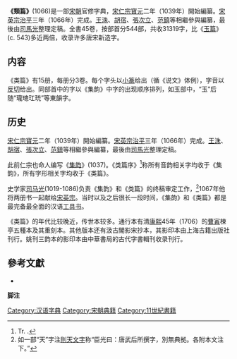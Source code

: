 {{Chinese
|title=類篇
|t=類篇
|s=类篇
|kanji=類篇
|hiragana=るいへん
|revhep=Ruihen
|mr=Ryup'yŏn
|hangul=類篇
|hanja=류편
|p=Lèipiān
|w=Lei-p'ien
|j=Leoi<sup>6</sup>pin<sup>1</sup>
|poj=Luiphiⁿ
|mc=Lwijphjien 
|oc-bs=[R]u[t]-spʰen
}}
'''《類篇》'''(1066)是一部[[宋朝|宋朝]]官修字典，[[宋仁宗|宋仁宗]][[寶元|寶元]]二年（1039年）開始編纂。[[宋英宗|宋英宗]][[治平|治平]]三年（1066年）完成。[[王洙_(北宋)|王洙]]、[[胡宿|胡宿]]、[[張次立|張次立]]、[[范鎮_(文學家)|范鎮]]等相繼參與編纂，最後由[[司馬光|司馬光]]整理定稿。全書45卷，按部首分544部，共收31319字，比《[[玉篇|玉篇]]》(c. 543)多近两倍，收录许多唐宋新造字。

==内容==

《类篇》有15册，每册分3卷。{{r|Yip2000_19}}每个字头以[[小篆|小篆]]给出（循《说文》体例），字音以[[反切|反切]]给出。同部首中的字以《集韵》中字的出现顺序排列，如玉部中，“玉”后随“瓏璁玒珫”等東韻字。

==历史==
[[宋仁宗|宋仁宗]][[寶元|寶元]]二年（1039年）開始編纂。[[宋英宗|宋英宗]][[治平|治平]]三年（1066年）完成。[[王洙_(北宋)|王洙]]、[[胡宿|胡宿]]、[[張次立|張次立]]、[[范鎮_(文學家)|范鎮]]等相繼參與編纂，最後由[[司馬光|司馬光]]整理定稿。

此前仁宗也命人编写《[[集韵|集韵]]》(1037)。《类篇序》<ref>Tr. {{harvnb|Yong|Peng|2008|loc=[https://books.google.ca/books?id=NYFBtTUZFxEC&pg=PA190 p. 190]}}.</ref>称所有音韵相关字均收于《集韵》，所有字形相关字均收于《类篇》。

史学家[[司马光|司马光]](1019-1086)负责《集韵》和《类篇》的终稿审定工作，<ref>如一部“天”字注[[則天文字|則天文字]]称“臣光曰：唐武后所撰字，別無典拠。各附本文注下。”</ref>1067年他将两册书一起献给[[宋英宗|宋英宗]]。当时以及之后很长一段时间，《集韵》和《类篇》都是最完备最全面的汉语[[工具书|工具书]]。

《类篇》的年代比较晚近，传世本较多。通行本有清[[康熙|康熙]]45年（1706）的[[曹寅|曹寅]]楝亭五種本及其重刻本。其他版本还有汲古閣影宋抄本，其影印本由上海古籍出版社刊行。姚刊三韵本的影印本由中華書局的古代字書輯刊收录刊行。

== 參考文獻 ==

* {{cite book |last1=Yong |first1=Heming |last2=Peng |first2=Jing |date=2008 |title=Chinese Lexicography: A History from 1046 BC to AD 1911 |publisher=[[Oxford_University_Press|Oxford University Press]] |isbn=9780191561672 |url=https://books.google.com/books?id=NYFBtTUZFxEC |access-date=2021-12-14 |archive-date=2021-12-27 |archive-url=https://web.archive.org/web/20211227232340/https://books.google.com/books?id=NYFBtTUZFxEC |dead-url=no }}

'''脚注'''
{{reflist|refs=

<ref name=Yip2000_19>Yip, Po-ching (2000), ''The Chinese Lexicon: A Comprehensive Survey'', Psychology Press. </ref>{{rp|19}}
}}

{{汉语辞书}}

[[Category:汉语字典|Category:汉语字典]]
[[Category:宋朝典籍|Category:宋朝典籍]]
[[Category:11世紀書籍|Category:11世紀書籍]]